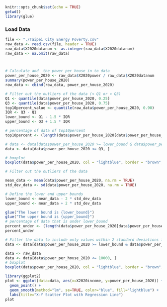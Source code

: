 
```r
knitr::opts_chunk$set(echo = TRUE)
getwd()
library(glue)
```


### Load Data
```r

file <- "./Taipei City Energy Poverty.csv"
raw_data <- read.csv(file, header = TRUE)
raw_data$X2020datanum <- as.integer(raw_data$X2020datanum)
raw_data <- na.omit(raw_data)



# Calculate and  the power per house in to data
power_per_house_2020 <- raw_data$X2020power / raw_data$X2020datanum
summary(power_per_house_2020)
raw_data <- cbind(raw_data, power_per_house_2020)


```



```r
# Filter out the outliers of the data (< Q1 or > Q3)
Q1 <- quantile(data$power_per_house_2020, 0.25)
Q3 <- quantile(data$power_per_house_2020, 0.75)
top10percent_value <- quantile(raw_data$power_per_house_2020, 0.90)
IQR <- Q3 - Q1
lower_bound <- Q1 - 1.5 * IQR
upper_bound <- Q3 + 1.5 * IQR

# percentage of data of top10percent
top10percent <- (length(data$power_per_house_2020[data$power_per_house_2020 > top10percent_value]) / length(data$power_per_house_2020)) * 100

# data <- data[data$power_per_house_2020 >= lower_bound & data$power_per_house_2020 <= upper_bound, ]
data <- data[data$power_per_house_2020 <= Q3, ]

# boxplot
boxplot(data$power_per_house_2020, col = "lightblue", border = "brown", horizontal = TRUE)

```



```r

# Filter out the outliers of the data

mean_data <- mean(data$power_per_house_2020, na.rm = TRUE)
std_dev_data <- sd(data$power_per_house_2020, na.rm = TRUE)

# Define the lower and upper bounds
lower_bound <- mean_data - 2 * std_dev_data
upper_bound <- mean_data + 2 * std_dev_data

glue("The lower bound is {lower_bound}")
glue("The upper bound is {upper_bound}")
# percentage of data that is under lower_bound
percent_under <- (length(data$power_per_house_2020[data$power_per_house_2020 < lower_bound]) / length(data$power_per_house_2020)) * 100
percent_under

# Filter the data to include only values within 2 standard deviations from the mean
data <- data[data$power_per_house_2020 >= lower_bound & data$power_per_house_2020 <= upper_bound, ]

```

```r
data <- raw_data
data <- data[data$power_per_house_2020 <= 10000, ]
# boxplot
boxplot(data$power_per_house_2020, col = "lightblue", border = "brown", horizontal = TRUE)

```

```r
library(ggplot2)
plot <- ggplot(data=data, aes(x=X2020income, y=power_per_house_2020)) +
  geom_point() +
  geom_smooth(method="lm", se=TRUE, color="blue", fill="lightblue") +
  labs(title="X-Y Scatter Plot with Regression Line")
plot
```
